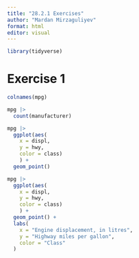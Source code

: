 ```yaml
---
title: "28.2.1 Exercises"
author: "Mardan Mirzaguliyev"
format: html
editor: visual
---
```


```r
library(tidyverse)
```

# Exercise 1

```r
colnames(mpg)
```

```r
mpg |> 
  count(manufacturer)
```

```r
mpg |> 
  ggplot(aes(
    x = displ,
    y = hwy, 
    color = class)
    ) +
  geom_point()
```

```r
mpg |> 
  ggplot(aes(
    x = displ,
    y = hwy, 
    color = class)
    ) +
  geom_point() +
  labs(
    x = "Engine displacement, in litres",
    y = "Highway miles per gallon",
    color = "Class"
  )
```
